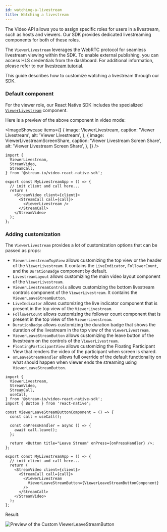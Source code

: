 ```yaml
---
id: watching-a-livestream
title: Watching a livestream
---
```



The Video API allows you to assign specific roles for users in a livestream, such as hosts and viewers. Our SDK provides dedicated livestreaming components for both of these roles.

The `ViewerLivestream` leverages the WebRTC protocol for seamless livestream viewing within the SDK. To enable external publishing, you can access HLS credentials from the dashboard. For additional information, please refer to our [livestream tutorial](../../tutorials/livestream).

This guide describes how to customize watching a livestream through our SDK.

### Default component

For the viewer role, our React Native SDK includes the specialized [`ViewerLivestream`](../../ui-components/livestream/viewer-livestream) component.

Here is a preview of the above component in video mode:

<ImageShowcase
  items={[
    {
      image: ViewerLivestream,
      caption: 'Viewer Livestream',
      alt: 'Viewer Livestream',
    },
    {
      image: ViewerLivestreamScreenShare,
      caption: 'Viewer Livestream Screen Share',
      alt: 'Viewer Livestream Screen Share',
    },
  ]}
/>

```tsx
import {
  ViewerLivestream,
  StreamVideo,
  StreamCall,
} from '@stream-io/video-react-native-sdk';

export const MyLivestreamApp = () => {
  // init client and call here...
  return (
    <StreamVideo client={client}>
      <StreamCall call={call}>
        <ViewerLivestream />
      </StreamCall>
    </StreamVideo>
  );
};
```

### Adding customization

The `ViewerLivestream` provides a lot of customization options that can be passed as props:

- `ViewerLivestreamTopView` allows customizing the top view or the header of the `ViewerLivestream`. It contains the `LiveIndicator`, `FollowerCount`, and the `DurationBadge` component by default.
- `LivestreamLayout` allows customizing the main video layout component of the `ViewerLivestream`.
- `ViewerLivestreamControls` allows customizing the bottom livestream controls component of the `ViewerLivestream`. It contains the `ViewerLeaveStreamButton`.
- `LiveIndicator` allows customizing the live indicator component that is present in the top view of the `ViewerLivestream`.
- `FollowerCount` allows customizing the follower count component that is present in the top view of the `ViewerLivestream`.
- `DurationBadge` allows customizing the duration badge that shows the duration of the livestream in the top view of the `ViewerLivestream`.
- `ViewerLeaveStreamButton` allows customizing the leave button of the livestream on the controls of the `ViewerLivestream`.
- `FloatingParticipantView` allows customizing the Floating Participant View that renders the video of the participant when screen is shared.
- `onLeaveStreamHandler` allows full override of the default functionality on what should happen when viewer ends the streaming using `ViewerLeaveStreamButton`.

```tsx
import {
  ViewerLivestream,
  StreamVideo,
  StreamCall,
  useCall,
} from '@stream-io/video-react-native-sdk';
import { Button } from 'react-native';

const ViewerLeaveStreamButtonComponent = () => {
  const call = useCall();

  const onPressHandler = async () => {
    await call.leave();
  };

  return <Button title="Leave Stream" onPress={onPressHandler} />;
};

export const MyLivestreamApp = () => {
  // init client and call here...
  return (
    <StreamVideo client={client}>
      <StreamCall call={call}>
        <ViewerLivestream
          ViewerLeaveStreamButton={ViewerLeaveStreamButtonComponent}
        />
      </StreamCall>
    </StreamVideo>
  );
};
```

Result:

![Preview of the Custom ViewerLeaveStreamButton](../assets/05-ui-cookbook/14-watching-a-livestream/leave-stream-button.png)
